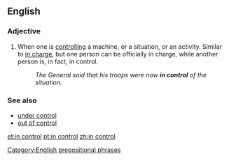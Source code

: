 ==English==

===Adjective===
{{en-adj|pos=[[in]] [[control]]}}

# When one is [[controlling]] a machine, or a situation, or an activity. Similar to [[in charge]], but one person can be officially in charge, while another person is, in fact, in control.
#:''The General said that his troops were now '''in control''' of the situation.''

===See also===
*[[under control]]
*[[out of control]]

[[Category:English prepositional phrases]]

[[et:in control]]
[[pt:in control]]
[[zh:in control]]